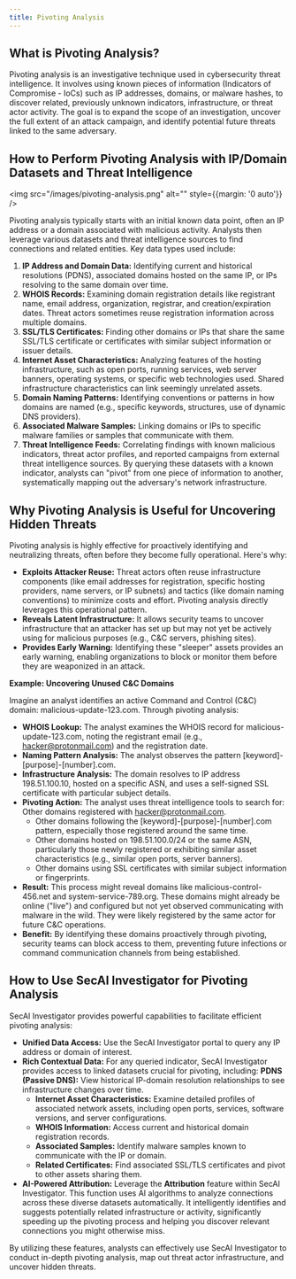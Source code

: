 ```yaml
---
title: Pivoting Analysis
---
```


## What is Pivoting Analysis?

Pivoting analysis is an investigative technique used in cybersecurity threat intelligence. It involves using known pieces of information (Indicators of Compromise - IoCs) such as IP addresses, domains, or malware hashes, to discover related, previously unknown indicators, infrastructure, or threat actor activity. The goal is to expand the scope of an investigation, uncover the full extent of an attack campaign, and identify potential future threats linked to the same adversary.

## How to Perform Pivoting Analysis with IP/Domain Datasets and Threat Intelligence

<img src="/images/pivoting-analysis.png" alt="" style={{margin: '0 auto'}} />

Pivoting analysis typically starts with an initial known data point, often an IP address or a domain associated with malicious activity. Analysts then leverage various datasets and threat intelligence sources to find connections and related entities. Key data types used include:
1. **IP Address and Domain Data:** Identifying current and historical resolutions (PDNS), associated domains hosted on the same IP, or IPs resolving to the same domain over time.
2. **WHOIS Records:** Examining domain registration details like registrant name, email address, organization, registrar, and creation/expiration dates. Threat actors sometimes reuse registration information across multiple domains.
3. **SSL/TLS Certificates:** Finding other domains or IPs that share the same SSL/TLS certificate or certificates with similar subject information or issuer details.
4. **Internet Asset Characteristics:** Analyzing features of the hosting infrastructure, such as open ports, running services, web server banners, operating systems, or specific web technologies used. Shared infrastructure characteristics can link seemingly unrelated assets.
5. **Domain Naming Patterns:** Identifying conventions or patterns in how domains are named (e.g., specific keywords, structures, use of dynamic DNS providers).
6. **Associated Malware Samples:** Linking domains or IPs to specific malware families or samples that communicate with them.
7. **Threat Intelligence Feeds:** Correlating findings with known malicious indicators, threat actor profiles, and reported campaigns from external threat intelligence sources.
By querying these datasets with a known indicator, analysts can "pivot" from one piece of information to another, systematically mapping out the adversary's network infrastructure.

## Why Pivoting Analysis is Useful for Uncovering Hidden Threats
Pivoting analysis is highly effective for proactively identifying and neutralizing threats, often before they become fully operational. Here's why:
- **Exploits Attacker Reuse:** Threat actors often reuse infrastructure components (like email addresses for registration, specific hosting providers, name servers, or IP subnets) and tactics (like domain naming conventions) to minimize costs and effort. Pivoting analysis directly leverages this operational pattern.
- **Reveals Latent Infrastructure:** It allows security teams to uncover infrastructure that an attacker has set up but may not yet be actively using for malicious purposes (e.g., C&C servers, phishing sites).
- **Provides Early Warning:** Identifying these "sleeper" assets provides an early warning, enabling organizations to block or monitor them before they are weaponized in an attack.

**Example: Uncovering Unused C&C Domains**

Imagine an analyst identifies an active Command and Control (C&C) domain: malicious-update-123.com. Through pivoting analysis:

- **WHOIS Lookup:** The analyst examines the WHOIS record for malicious-update-123.com, noting the registrant email (e.g., hacker@protonmail.com) and the registration date.
- **Naming Pattern Analysis:** The analyst observes the pattern [keyword]-[purpose]-[number].com.
- **Infrastructure Analysis:** The domain resolves to IP address 198.51.100.10, hosted on a specific ASN, and uses a self-signed SSL certificate with particular subject details.
- **Pivoting Action:** The analyst uses threat intelligence tools to search for: Other domains registered with hacker@protonmail.com.
  - Other domains following the [keyword]-[purpose]-[number].com pattern, especially those registered around the same time.
  - Other domains hosted on 198.51.100.0/24 or the same ASN, particularly those newly registered or exhibiting similar asset characteristics (e.g., similar open ports, server banners).
  - Other domains using SSL certificates with similar subject information or fingerprints.
- **Result:** This process might reveal domains like malicious-control-456.net and system-service-789.org. These domains might already be online ("live") and configured but not yet observed communicating with malware in the wild. They were likely registered by the same actor for future C&C operations.
- **Benefit:** By identifying these domains proactively through pivoting, security teams can block access to them, preventing future infections or command communication channels from being established.

## How to Use SecAI Investigator for Pivoting Analysis

SecAI Investigator provides powerful capabilities to facilitate efficient pivoting analysis:
- **Unified Data Access:** Use the SecAI Investigator portal to query any IP address or domain of interest.
- **Rich Contextual Data:** For any queried indicator, SecAI Investigator provides access to linked datasets crucial for pivoting, including: **PDNS (Passive DNS):** View historical IP-domain resolution relationships to see infrastructure changes over time.
  - **Internet Asset Characteristics:** Examine detailed profiles of associated network assets, including open ports, services, software versions, and server configurations.
  - **WHOIS Information:** Access current and historical domain registration records.
  - **Associated Samples:** Identify malware samples known to communicate with the IP or domain.
  - **Related Certificates:** Find associated SSL/TLS certificates and pivot to other assets sharing them.
- **AI-Powered Attribution:** Leverage the **Attribution** feature within SecAI Investigator. This function uses AI algorithms to analyze connections across these diverse datasets automatically. It intelligently identifies and suggests potentially related infrastructure or activity, significantly speeding up the pivoting process and helping you discover relevant connections you might otherwise miss.

By utilizing these features, analysts can effectively use SecAI Investigator to conduct in-depth pivoting analysis, map out threat actor infrastructure, and uncover hidden threats.
